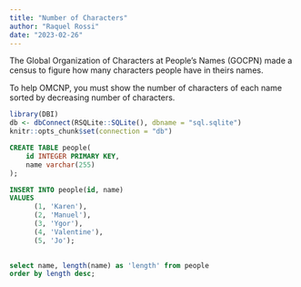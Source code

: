 ```yaml
---
title: "Number of Characters"
author: "Raquel Rossi"
date: "2023-02-26"
---
```


The Global Organization of Characters at People’s Names (GOCPN) made a census to figure how many characters people have in theirs names.

To help OMCNP, you must show the number of characters of each name sorted by decreasing number of characters.


```r

library(DBI)
db <- dbConnect(RSQLite::SQLite(), dbname = "sql.sqlite")
knitr::opts_chunk$set(connection = "db")
```

```sql

CREATE TABLE people(
	id INTEGER PRIMARY KEY,
	name varchar(255)
);

```

```sql

INSERT INTO people(id, name)
VALUES 
      (1, 'Karen'),
      (2, 'Manuel'),
      (3, 'Ygor'),
      (4, 'Valentine'),
      (5, 'Jo');
  
```

```sql

select name, length(name) as 'length' from people
order by length desc;

```
